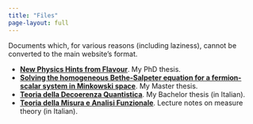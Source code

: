 ```yaml
---
title: "Files"
page-layout: full
---
```


Documents which, for various reasons (including laziness), cannot be converted to the main website's format.

-   [**New Physics Hints from Flavour**](https://arxiv.org/abs/2111.00285). My PhD thesis.
-   [**Solving the homogeneous Bethe-Salpeter equation for a fermion-scalar system in Minkowski space**](https://raw.githubusercontent.com/vgherard/bse-thesis/master/Thesis.pdf). My Master thesis.
-   [**Teoria della Decoerenza Quantistica**](https://raw.githubusercontent.com/vgherard/teoria-della-decoerenza-quantistica/master/Valerio%20Gherardi%20-%20Bachelor%20Thesis.pdf). My Bachelor thesis (in Italian).
-   [**Teoria della Misura e Analisi Funzionale**](https://raw.githubusercontent.com/vgherard/teoria-della-misura-analisi-funzionale/master/teoria-della-misura-analisi-funzionale.pdf). Lecture notes on measure theory (in Italian).

